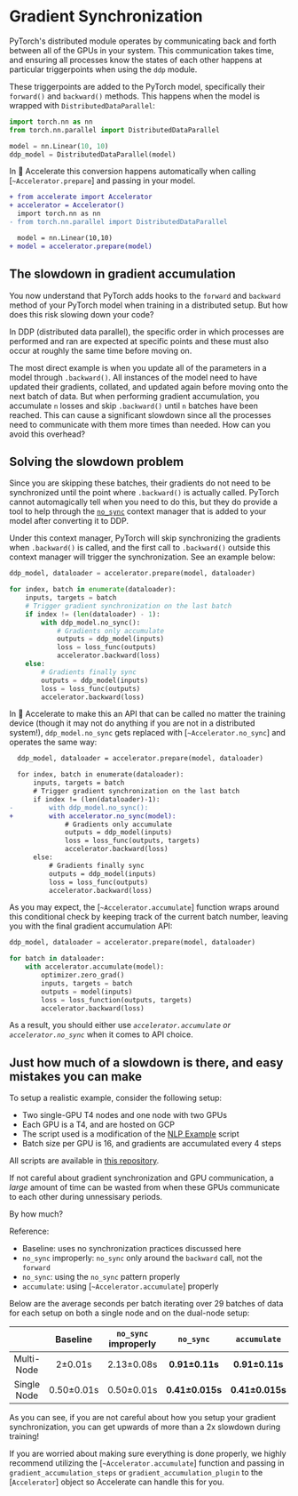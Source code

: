 <!--Copyright 2022 The HuggingFace Team. All rights reserved.

Licensed under the Apache License, Version 2.0 (the "License"); you may not use this file except in compliance with
the License. You may obtain a copy of the License at

http://www.apache.org/licenses/LICENSE-2.0

Unless required by applicable law or agreed to in writing, software distributed under the License is distributed on
an "AS IS" BASIS, WITHOUT WARRANTIES OR CONDITIONS OF ANY KIND, either express or implied. See the License for the
specific language governing permissions and limitations under the License.
-->

# Gradient Synchronization

PyTorch's distributed module operates by communicating back and forth between all of the GPUs in your system.
This communication takes time, and ensuring all processes know the states of each other happens at particular triggerpoints
when using the `ddp` module. 

These triggerpoints are added to the PyTorch model, specifically their `forward()` and `backward()` methods. 
This happens when the model is wrapped with `DistributedDataParallel`:
```python
import torch.nn as nn
from torch.nn.parallel import DistributedDataParallel

model = nn.Linear(10, 10)
ddp_model = DistributedDataParallel(model)
```
In 🤗 Accelerate this conversion happens automatically when calling [`~Accelerator.prepare`] and passing in your model.

```diff
+ from accelerate import Accelerator
+ accelerator = Accelerator()
  import torch.nn as nn
- from torch.nn.parallel import DistributedDataParallel

  model = nn.Linear(10,10)
+ model = accelerator.prepare(model)
```

## The slowdown in gradient accumulation

You now understand that PyTorch adds hooks to the `forward` and `backward` method of your PyTorch model when 
training in a distributed setup. But how does this risk slowing down your code?

In DDP (distributed data parallel), the specific order in which processes are performed and ran are expected
at specific points and these must also occur at roughly the same time before moving on.

The most direct example is when you update all of the parameters in a model through `.backward()`. All instances of the model
need to have updated their gradients, collated, and updated again before moving onto the next batch of data. But when performing 
gradient accumulation, you accumulate `n` losses and skip `.backward()` until `n` batches have been reached. This 
can cause a significant slowdown since all the processes need to communicate with them more times than needed. How 
can you avoid this overhead?

## Solving the slowdown problem

Since you are skipping these batches, their gradients do not need to be synchronized until the point where `.backward()` is actually called. 
PyTorch cannot automagically tell when you need to do this, but they do provide a tool to help through the [`no_sync`](https://pytorch.org/docs/stable/generated/torch.nn.parallel.DistributedDataParallel.html#torch.nn.parallel.DistributedDataParallel.no_sync) context manager
that is added to your model after converting it to DDP.

Under this context manager, PyTorch will skip synchronizing the gradients when `.backward()` is called, and the first call to `.backward()` outside this 
context manager will trigger the synchronization. See an example below:
```python
ddp_model, dataloader = accelerator.prepare(model, dataloader)

for index, batch in enumerate(dataloader):
    inputs, targets = batch
    # Trigger gradient synchronization on the last batch
    if index != (len(dataloader) - 1):
        with ddp_model.no_sync():
            # Gradients only accumulate
            outputs = ddp_model(inputs)
            loss = loss_func(outputs)
            accelerator.backward(loss)
    else:
        # Gradients finally sync
        outputs = ddp_model(inputs)
        loss = loss_func(outputs)
        accelerator.backward(loss)
```

In 🤗 Accelerate to make this an API that can be called no matter the training device (though it may not do anything if you are not in a distributed system!),
`ddp_model.no_sync` gets replaced with [`~Accelerator.no_sync`] and operates the same way:

```diff
  ddp_model, dataloader = accelerator.prepare(model, dataloader)

  for index, batch in enumerate(dataloader):
      inputs, targets = batch
      # Trigger gradient synchronization on the last batch
      if index != (len(dataloader)-1):
-         with ddp_model.no_sync():
+         with accelerator.no_sync(model):
              # Gradients only accumulate
              outputs = ddp_model(inputs)
              loss = loss_func(outputs, targets)
              accelerator.backward(loss)
      else:
          # Gradients finally sync
          outputs = ddp_model(inputs)
          loss = loss_func(outputs)
          accelerator.backward(loss)
```

As you may expect, the [`~Accelerator.accumulate`] function wraps around this conditional check by keeping track of the current batch number, leaving you with the final
gradient accumulation API:

```python
ddp_model, dataloader = accelerator.prepare(model, dataloader)

for batch in dataloader:
    with accelerator.accumulate(model):
        optimizer.zero_grad()
        inputs, targets = batch
        outputs = model(inputs)
        loss = loss_function(outputs, targets)
        accelerator.backward(loss)
```

As a result, you should either use *`accelerator.accumulate` or `accelerator.no_sync`* when it comes to API choice. 

## Just how much of a slowdown is there, and easy mistakes you can make

To setup a realistic example, consider the following setup:

* Two single-GPU T4 nodes and one node with two GPUs
* Each GPU is a T4, and are hosted on GCP
* The script used is a modification of the [NLP Example](https://github.com/muellerzr/timing_experiments/blob/main/baseline.py) script
* Batch size per GPU is 16, and gradients are accumulated every 4 steps

All scripts are available in [this repository](https://github.com/muellerzr/timing_experiments).

If not careful about gradient synchronization and GPU communication, a *large* amount of time can be wasted 
from when these GPUs communicate to each other during unnessisary periods.

By how much?

Reference:
- Baseline: uses no synchronization practices discussed here
- `no_sync` improperly: `no_sync` only around the `backward` call, not the `forward`
- `no_sync`: using the `no_sync` pattern properly
- `accumulate`: using [`~Accelerator.accumulate`] properly

Below are the average seconds per batch iterating over 29 batches of data for each setup on both a single node and on the dual-node setup:

|             | Baseline  | `no_sync` improperly | `no_sync` | `accumulate`| 
| :---------: | :-------: | :------------------: | :-------: | :---------: |
| Multi-Node  | 2±0.01s    | 2.13±0.08s | **0.91±0.11s** | **0.91±0.11s** |
| Single Node | 0.50±0.01s | 0.50±0.01s | **0.41±0.015s** | **0.41±0.015s** |

As you can see, if you are not careful about how you setup your gradient synchronization, you can get upwards of more than a 2x slowdown during training!

If you are worried about making sure everything is done properly, we highly recommend utilizing the [`~Accelerator.accumulate`] function and passing in
`gradient_accumulation_steps` or `gradient_accumulation_plugin` to the [`Accelerator`] object so Accelerate can handle this for you.